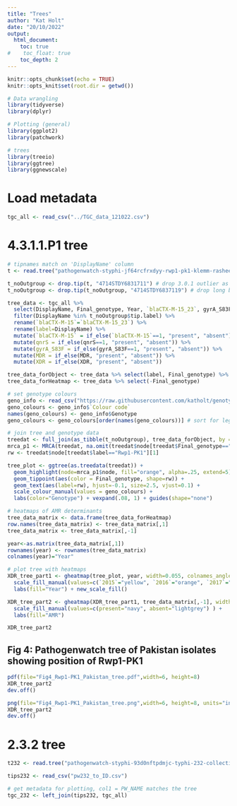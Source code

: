 ```yaml
---
title: "Trees"
author: "Kat Holt"
date: "20/10/2022"
output:
  html_document:
    toc: true
#    toc_float: true
    toc_depth: 2
---
```


```r
knitr::opts_chunk$set(echo = TRUE)
knitr::opts_knit$set(root.dir = getwd())

# Data wrangling
library(tidyverse)
library(dplyr)

# Plotting (general)
library(ggplot2)
library(patchwork)

# trees
library(treeio)
library(ggtree)
library(ggnewscale)

```

# Load metadata
``` r
tgc_all <- read_csv("../TGC_data_121022.csv")
```

# 4.3.1.1.P1 tree

``` r
# tipnames match on 'DisplayName' column
t <- read.tree("pathogenwatch-styphi-jf64rcfrxdyy-rwp1-pk1-klemm-rasheed-collection-tree.nwk")
```

``` r

t_noOutgroup <- drop.tip(t, "4714STDY6831711") # drop 3.0.1 outlier as it obscures detail
t_noOutgroup <- drop.tip(t_noOutgroup, "4714STDY6837119") # drop long branch strain 4714STDY6837119

tree_data <- tgc_all %>% 
  select(DisplayName, Final_genotype, Year, `blaCTX-M-15_23`, gyrA_S83F, qnrS, MDR, XDR) %>% 
  filter(DisplayName %in% t_noOutgroup$tip.label) %>%
  rename(`blaCTX-M-15`=`blaCTX-M-15_23`) %>%
  rename(label=DisplayName) %>%
  mutate(`blaCTX-M-15` = if_else(`blaCTX-M-15`==1, "present", "absent")) %>%
  mutate(qnrS = if_else(qnrS==1, "present", "absent")) %>%
  mutate(gyrA_S83F = if_else(gyrA_S83F==1, "present", "absent")) %>%
  mutate(MDR = if_else(MDR, "present", "absent")) %>%
  mutate(XDR = if_else(XDR, "present", "absent"))

tree_data_forObject <- tree_data %>% select(label, Final_genotype) %>% mutate(rw=if_else(label=="Rwp1-PK1", "Rwp1-PK1", ""))
tree_data_forHeatmap <- tree_data %>% select(-Final_genotype)

# set genotype colours
geno_info <- read_csv("https://raw.githubusercontent.com/katholt/genotyphi/main/Genotype_specification.csv") %>% filter(Genotype %in% tree_data$Final_genotype)
geno_colours <- geno_info$`Colour code`
names(geno_colours) <- geno_info$Genotype
geno_colours <- geno_colours[order(names(geno_colours))] # sort for legend

# join tree and genotype data
treedat <- full_join(as_tibble(t_noOutgroup), tree_data_forObject, by = 'label')
mrca_p1 <- MRCA(treedat, na.omit(treedat$node[treedat$Final_genotype=="4.3.1.1.P1"]))
rw <- treedat$node[treedat$label=="Rwp1-PK1"][1]

tree_plot <- ggtree(as.treedata(treedat)) + 
  geom_highlight(node=mrca_p1$node, fill="orange", alpha=.25, extend=5) + 
  geom_tippoint(aes(color = Final_genotype, shape=rw)) +
  geom_text(aes(label=rw), hjust=-0.1, size=2.5, vjust=0.1) +
  scale_colour_manual(values = geno_colours) +
  labs(color="Genotype") + vexpand(.08, 1) + guides(shape="none")

# heatmaps of AMR determinants
tree_data_matrix <- data.frame(tree_data_forHeatmap)
row.names(tree_data_matrix) <- tree_data_matrix[,1]
tree_data_matrix <- tree_data_matrix[,-1]

year<-as.matrix(tree_data_matrix[,1])
rownames(year) <- rownames(tree_data_matrix)
colnames(year)="Year"

# plot tree with heatmaps
XDR_tree_part1 <- gheatmap(tree_plot, year, width=0.055, colnames_angle=60, colnames_position="top", hjust=0, font.size=2.5, custom_column_labels=c("Year"), colnames_offset_x=-0.2, offset=1) + 
  scale_fill_manual(values=c(`2015`="yellow", `2016`="orange", `2017`="red", `2019`="brown") ) +
  labs(fill="Year") + new_scale_fill()

XDR_tree_part2 <- gheatmap(XDR_tree_part1, tree_data_matrix[,-1], width=0.25, colnames_angle=60, colnames_position="top", hjust=0, font.size=2.5, custom_column_labels=c("CTX-M-15", "GyrA-S83F", "qnrS", "MDR", "XDR"), colnames_offset_x=-0.2, offset=2) + 
  scale_fill_manual(values=c(present="navy", absent="lightgrey") ) +
  labs(fill="AMR") 

XDR_tree_part2

```


## Fig 4: Pathogenwatch tree of Pakistan isolates showing position of Rwp1-PK1
``` r

pdf(file="Fig4_Rwp1-PK1_Pakistan_tree.pdf",width=6, height=8)
XDR_tree_part2
dev.off()

png(file="Fig4_Rwp1-PK1_Pakistan_tree.png",width=6, height=8, units="in", res=400)
XDR_tree_part2
dev.off()

```

# 2.3.2 tree

``` r
t232 <- read.tree("pathogenwatch-styphi-93d0nftpdmjc-typhi-232-collection-tree.nwk")

tips232 <- read_csv("pw232_to_ID.csv")

# get metadata for plotting, col1 = PW_NAME matches the tree
tgc_232 <- left_join(tips232, tgc_all)

```

